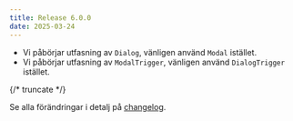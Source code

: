 ```yaml
---
title: Release 6.0.0
date: 2025-03-24
---
```


- Vi påbörjar utfasning av `Dialog`, vänligen använd `Modal` istället.
- Vi påbörjar utfasning av `ModalTrigger`, vänligen använd `DialogTrigger` istället.

{/* truncate */}

Se alla förändringar i detalj på [changelog](/changelog/6.0.0).
